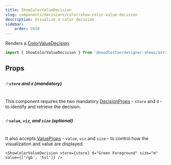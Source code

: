 ```yaml
---
title: ShowColorValueDecision
slug: components/decisions/color/show-color-value-decision
description: Visualize a color decision
sidebar:
    order: 2010
---
```





Renders a [ColorValueDecision](/decision-models/color-value).

```ts
import { ShowColorValueDecision } from '@noodlestan/designer-shows/astro';
```

<CardGrid>
    <ShowColorValueDecision d="Green Foreground" store={store} />
</CardGrid>

## Props

##### ༶ `store` and `d` (mandatory)

This component requires the two mandatory [DecisionProps](/components/astro/props) - `store`
and `d` - to identify and retrieve the decision.

##### ༶ `value`, `viz`, and `size` (optional)

It also accepts [ValueProps](/components/astro/props#valueprops) - `value`,
`viz` and `size` - to control how the visualization and value are displayed.

```mdx
<ShowColorValueDecision store={store} d="Green Foreground" size="m" value={['rgb', 'hsl']} />
```

<CardGrid>
    <ShowColorValueDecision store={store} d="Green Foreground" size="m" value={['rgb', 'hsl']} />
</CardGrid>
